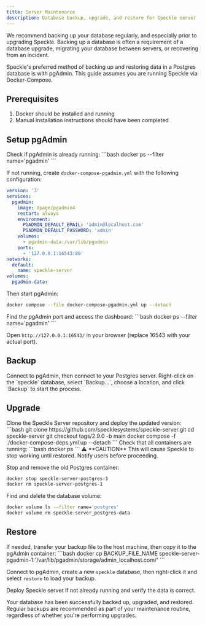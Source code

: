 ```yaml
---
title: Server Maintenance
description: Database backup, upgrade, and restore for Speckle server
---
```


We recommend backing up your database regularly, and especially prior to upgrading Speckle. Backing up a database is often a requirement of a database upgrade, migrating your database between servers, or recovering from an incident.

Speckle's preferred method of backing up and restoring data in a Postgres database is with pgAdmin. This guide assumes you are running Speckle via Docker-Compose.

## Prerequisites

1. Docker should be installed and running
2. Manual installation instructions should have been completed

## Setup pgAdmin

<Steps>
<Step title="Check and start pgAdmin">
Check if pgAdmin is already running:
```bash
docker ps --filter name='pgadmin'
```

If not running, create `docker-compose-pgadmin.yml` with the following configuration:
```yaml
version: '3'
services:
  pgadmin:
    image: dpage/pgadmin4
    restart: always
    environment:
      PGADMIN_DEFAULT_EMAIL: 'admin@localhost.com'
      PGADMIN_DEFAULT_PASSWORD: 'admin'
    volumes:
      - pgadmin-data:/var/lib/pgadmin
    ports:
      - '127.0.0.1:16543:80'
networks:
  default:
    name: speckle-server
volumes:
  pgadmin-data:
```

Then start pgAdmin:
```bash
docker compose --file docker-compose-pgadmin.yml up --detach
```
</Step>

<Step title="Access pgAdmin">
Find the pgAdmin port and access the dashboard:
```bash
docker ps --filter name='pgadmin'
```

Open `http://127.0.0.1:16543/` in your browser (replace 16543 with your actual port).
</Step>
</Steps>

## Backup

<Steps>
<Step title="Backup database">
Connect to pgAdmin, then connect to your Postgres server. Right-click on the `speckle` database, select `Backup...`, choose a location, and click `Backup` to start the process.
</Step>
</Steps>

## Upgrade

<Steps>
<Step title="Deploy new version">
Clone the Speckle Server repository and deploy the updated version:
```bash
git clone https://github.com/specklesystems/speckle-server.git
cd speckle-server
git checkout tags/2.9.0 -b main
docker compose -f ./docker-compose-deps.yml up --detach
```
</Step>

<Step title="Verify deployment">
Check that all containers are running:
```bash
docker ps
```
</Step>

<Step title="Stop and clean up old database">
⚠️ **CAUTION** This will cause Speckle to stop working until restored. Notify users before proceeding.

Stop and remove the old Postgres container:
```bash
docker stop speckle-server-postgres-1
docker rm speckle-server-postgres-1
```

Find and delete the database volume:
```bash
docker volume ls --filter name='postgres'
docker volume rm speckle-server_postgres-data
```
</Step>
</Steps>

## Restore

<Steps>
<Step title="Transfer and restore backup">
If needed, transfer your backup file to the host machine, then copy it to the pgAdmin container:
```bash
docker cp BACKUP_FILE_NAME speckle-server-pgadmin-1:'/var/lib/pgadmin/storage/admin_localhost.com/'
```

Connect to pgAdmin, create a new `speckle` database, then right-click it and select `restore` to load your backup.
</Step>

<Step title="Verify restoration">
Deploy Speckle server if not already running and verify the data is correct.
</Step>
</Steps>

Your database has been successfully backed up, upgraded, and restored. Regular backups are recommended as part of your maintenance routine, regardless of whether you're performing upgrades.
